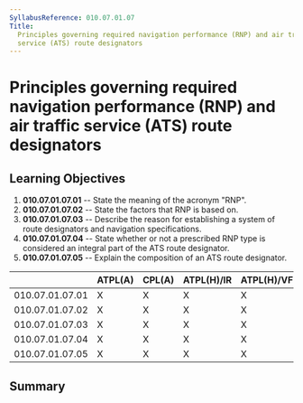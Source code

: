 ```yaml
---
SyllabusReference: 010.07.01.07
Title:
  Principles governing required navigation performance (RNP) and air traffic
  service (ATS) route designators
---
```


# Principles governing required navigation performance (RNP) and air traffic service (ATS) route designators

## Learning Objectives

1.  **010.07.01.07.01** -- State the meaning of the acronym "RNP".
2.  **010.07.01.07.02** -- State the factors that RNP is based on.
3.  **010.07.01.07.03** -- Describe the reason for establishing a system of
    route designators and navigation specifications.
4.  **010.07.01.07.04** -- State whether or not a prescribed RNP type is
    considered an integral part of the ATS route designator.
5.  **010.07.01.07.05** -- Explain the composition of an ATS route designator.

|                 | ATPL(A) | CPL(A) | ATPL(H)/IR | ATPL(H)/VFR | CPL(H) | IR  | CBIR(A) |
| --------------- | ------- | ------ | ---------- | ----------- | ------ | --- | ------- |
| 010.07.01.07.01 | X       | X      | X          | X           | X      |     |         |
| 010.07.01.07.02 | X       | X      | X          | X           | X      |     |         |
| 010.07.01.07.03 | X       | X      | X          | X           | X      |     |         |
| 010.07.01.07.04 | X       | X      | X          | X           | X      |     |         |
| 010.07.01.07.05 | X       | X      | X          | X           | X      |     |         |

## Summary
